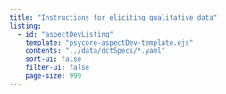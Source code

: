 ```yaml
---
title: "Instructions for eliciting qualitative data"
listing:
  - id: "aspectDevListing"
    template: "psycore-aspectDev-template.ejs"
    contents: "../data/dctSpecs/*.yaml"
    sort-ui: false
    filter-ui: false
    page-size: 999
---
```


::: {#aspectDev-listing}
:::
